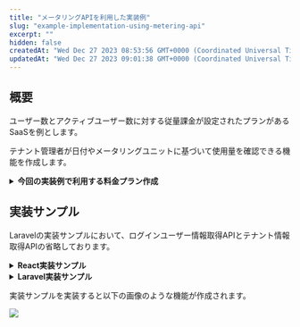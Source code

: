 ```yaml
---
title: "メータリングAPIを利用した実装例"
slug: "example-implementation-using-metering-api"
excerpt: ""
hidden: false
createdAt: "Wed Dec 27 2023 08:53:56 GMT+0000 (Coordinated Universal Time)"
updatedAt: "Wed Dec 27 2023 09:01:38 GMT+0000 (Coordinated Universal Time)"
---
```


## 概要

ユーザー数とアクティブユーザー数に対する従量課金が設定されたプランがあるSaaSを例とします。

テナント管理者が日付やメータリングユニットに基づいて使用量を確認できる機能を作成します。

<details>
<summary><b>今回の実装例で利用する料金プラン作成</b></summary>

## 料金プランの作成

### メーター単位作成

ユーザー数とアクティブユーザー数のメーター単位を作成します。

1. 開発コンソールから料金プラン -> メーター単位設定 に進みます
2. 右上の「メーター単位の作成」をクリックします
3. ユーザー数とアクティブユーザー数のメーター単位を作成します

    ![](/ja/img/part-6/implementation-guide/example-implementation-using-metering-api/image-09.png)

    ![](/ja/img/part-6/implementation-guide/example-implementation-using-metering-api/image-10.png)

### 計測単位作成

ユーザー数とアクティブユーザー数の計測単位を作成します。

今回は使用量ユニットで作成しますが、実際に運用する際は下記のリンクを参考に段階ユニットや段階使用量ユニットでの作成も検討してください。

[段階ユニット、段階的使用量ユニットの料金計算の違いについて](/docs/part-4/pricing-and-billing/tiered-unit)

1. 開発コンソールから料金プラン -> 計測単位設定 に進みます
2. 計測単位設定画面右上にある「固定ユニット計測単位の作成」の右側にある「▼」をクリックし、「使用量ユニット計測単位の作成」を選択後、「使用量ユニット計測単位の作成」ボタンをクリックしてください

   ![](/ja/img/part-6/implementation-guide/example-implementation-using-metering-api/image-03.png)
3. ユーザー数とアクティブユーザー数の計測単位を設定します

   ![](/ja/img/part-6/implementation-guide/example-implementation-using-metering-api/image-04.png)

   ![](/ja/img/part-6/implementation-guide/example-implementation-using-metering-api/image-05.png)

### 機能メニュー作成

作成した計測単位を設定する機能メニューを作成します。

1. 開発コンソールから料金プラン -> 機能メニュー設定 に進みます
2. 右上の「機能メニューの作成」をクリックします
3. 計測単位にユーザー数とアクティブユーザー数を設定した機能メニューを作成します

   ![](/ja/img/part-6/implementation-guide/example-implementation-using-metering-api/image-06.png)

### 料金プラン作成

作成した機能メニューを設定した料金プランを作成します。

1. 開発コンソールから料金プラン ->料金プラン設定 に進みます
2. 右上の「料金プランの作成」をクリックします
3. 機能メニューに作成した機能メニューを設定した料金プランを作成します

   ![](/ja/img/part-6/implementation-guide/example-implementation-using-metering-api/image-07.png)

## 料金プランの適用

SaaSus運用コンソールから料金プランを適用します。

1. SaaSus運用コンソールの料金プラン設定をクリックします
2. 料金プランを適用したいテナントの行にある「プラン設定」ボタンをクリックします
3. 作成した料金プランを設定、反映日をすぐ反映にして保存します

   ![](/ja/img/part-6/implementation-guide/example-implementation-using-metering-api/image-08.png)

以上で、5分後に料金プランが適用されます

</details>

## 実装サンプル

Laravelの実装サンプルにおいて、ログインユーザー情報取得APIとテナント情報取得APIの省略しております。

<details>
<summary><b>React実装サンプル</b></summary>

<Tabs>
<TabItem value="typescript" label="App.tsx">

```typescript
import { BrowserRouter, Route, Routes } from "react-router-dom";

import Auth from "./components/route/Auth.tsx";
import Tenant from "./components/route/Tenant.tsx";
import Callback from "./pages/Callback";
import UsageCheck from "./pages/UsageCheck.tsx";

function App() {
    return (
        <BrowserRouter>
            <Routes>
                <Route path="/callback" element={<Callback />} />
                <Route path="/" element={<Auth />}>
                    <Route path="/tenants/:tenantId" element={<Tenant />}>
                        <Route path="usage-check" element={<UsageCheck />} />
                    </Route>
                </Route>
            </Routes>
        </BrowserRouter>
    );
}

export default App;
```

</TabItem>
</Tabs>

<Tabs>
<TabItem value="typescript" label="Auth.tsx">

```typescript
import axios from "axios";
import React, {useEffect, useState} from "react";
import {Outlet} from "react-router-dom";

const LOGIN_URL = import.meta.env.VITE_LOGIN_URL;
const API_ENDPOINT = import.meta.env.VITE_API_URL;

const Auth: React.FC = () => {
    const [authUser, setAuthUser] = useState<User>()
    const [authUserFetching, setAuthUserFetching] = useState(true);
    // ログインユーザの情報を取得
    const getUserInfo = async () => {
        try {
            const jwtToken = window.localStorage.getItem("SaaSusIdToken");
            const res = await axios.get<User>(`${API_ENDPOINT}/api/userinfo`, {
                headers: {
                    "X-Requested-With": "XMLHttpRequest",
                    Authorization: `Bearer ${jwtToken}`,
                },
                withCredentials: true,
            });
            // ログインユーザの情報が取得できない（ログインが確認できない）場合、ログイン画面に遷移
            if (!res) {
                window.location.href = LOGIN_URL;
            } else {
                setAuthUser(res.data)
                setAuthUserFetching(false);
            }
        } catch {
            window.location.href = LOGIN_URL;
        }
    };

    useEffect(() => {
        (async () => {
            await getUserInfo();
        })()
    }, []);

    // Outlet Contextとしてログイン済みユーザー情報及びユーザー情報更新関数を渡す
    return authUserFetching ? <></> :<Outlet context={{ authUser, getUserInfo }} />;
};

export default Auth;
```

</TabItem>
</Tabs>

<Tabs>
<TabItem value="typescript" label="UsageCheck.tsx">

```typescript
import React, {useEffect, useState} from 'react';
import axios, {isAxiosError} from "axios";
import {useOutletContext} from "react-router-dom";
import { DateTime } from 'luxon';
import styled from "styled-components";
import {SubmitHandler, useForm, useWatch} from "react-hook-form";

interface UsageCount {
    count: number;
    date: string | undefined;
    month: string | undefined;
    timestamp: number | undefined;
    meteringUnitName: 'user_count' | 'active_user_count'; // 料金プランの作成で定義した対象メーター名
}

interface MonthSearchFormSchema {
    type: 'month';
    month: string;
    date: null | undefined;
    meteringUnitName: null | undefined;
}

interface MonthMeteringUnitNameSearchFormSchema {
    type: 'month';
    month: string;
    meteringUnitName: string;
    date: null | undefined;
}

interface DateSearchFormSchema {
    type: 'date';
    date: string;
    month: null | undefined;
    meteringUnitName: null | undefined;
}

interface DateMeteringUnitNameSearchFormSchema {
    type: 'date';
    date: string;
    meteringUnitName: string;
    month: null | undefined;
}

type SearchFormSchema = MonthMeteringUnitNameSearchFormSchema|MonthSearchFormSchema|DateMeteringUnitNameSearchFormSchema|DateSearchFormSchema;

const METERING_UNIT_NAME_DICT_ARRAY = [
    {
        key: 'user_count', // 料金プランの作成で定義したユーザー数の対象メーター名
        displayName: 'ユーザー数',
    },
    {
        key: 'active_user_count', // 料金プランの作成で定義したアクティブユーザー数の対象メーター名
        displayName: 'アクティブユーザー数',
    },
]

const LOGIN_URL = import.meta.env.VITE_LOGIN_URL;
const API_ENDPOINT = import.meta.env.VITE_API_URL ?? "";

const UsageCheck: React.FC = () => {
    const { tenant } = useOutletContext<UserRouterContext & TenantRouterContext>()
    const [meteringUnitCountList, setMeteringUnitCountList] = useState<Array<UsageCount>>([])
    const [targetMonthOrDate, setTargetMonthOrDate] = useState('')
    const jwtToken = window.localStorage.getItem("SaaSusIdToken");
    const { register, control, handleSubmit, formState: { isDirty, isValid }, getValues } = useForm<SearchFormSchema>();
    const searchType = useWatch({ control, name: 'type' });

    /**
     * 指定した日付のメータリングユニットカウントを取得
     * @param date
     * @param meteringUnitName
     */
    const fetchUsageCountOfSpecifiedDate = async (date: string, meteringUnitName: string) => {
        try {
            const res = await axios.get<UsageCount>(`${API_ENDPOINT}/api/tenants/${tenant.id}/metering/${meteringUnitName}/date/${date}/count`, {
                headers: {
                    "X-Requested-With": "XMLHttpRequest",
                    "Content-Type": "application/json",
                    Authorization: `Bearer ${jwtToken}`,
                },
            })
            setMeteringUnitCountList([res.data]);
        } catch (e) {
            if (isAxiosError<{type: string, message: string}>(e) && e.response && e.response.data.type === 'token_validation_error_expired') {
                window.location.href = LOGIN_URL;
            }
        }
    }

    /**
     * 指定月の全メータリングユニットカウントを取得
     * @param month
     */
    const fetchAllUsageCountOfSpecifiedMonth = async (month: string) => {
        try {
            const res = await axios.get<Array<UsageCount>>(`${API_ENDPOINT}/api/tenants/${tenant.id}/metering/month/${month}/count`, {
                headers: {
                    "X-Requested-With": "XMLHttpRequest",
                    "Content-Type": "application/json",
                    Authorization: `Bearer ${jwtToken}`,
                },
            })
            setMeteringUnitCountList(res.data);
        } catch (e) {
            if (isAxiosError<{type: string, message: string}>(e) && e.response && e.response.data.type === 'token_validation_error_expired') {
                window.location.href = LOGIN_URL;
            }
        }
    }

    /**
     * 指定日の全メータリングユニットカウントを取得
     * @param date
     */
    const fetchAllUsageCountOfSpecifiedDate = async (date: string) => {
        try {
            const res = await axios.get<Array<UsageCount>>(`${API_ENDPOINT}/api/tenants/${tenant.id}/metering/date/${date}/count`, {
                headers: {
                    "X-Requested-With": "XMLHttpRequest",
                    "Content-Type": "application/json",
                    Authorization: `Bearer ${jwtToken}`,
                },
            })
            setMeteringUnitCountList(res.data);
        } catch (e) {
            if (isAxiosError<{type: string, message: string}>(e) && e.response && e.response.data.type === 'token_validation_error_expired') {
                window.location.href = LOGIN_URL;
            }
        }
    }

    /**
     * 指定月のメータリングユニットカウントを取得
     * @param month
     * @param meteringUnitName
     */
    const fetchUsageCountOfSpecifiedMonth = async (month: string, meteringUnitName: string) => {
        try {
            const res = await axios.get<UsageCount>(`${API_ENDPOINT}/api/tenants/${tenant.id}/metering/${meteringUnitName}/month/${month}/count`, {
                headers: {
                    "X-Requested-With": "XMLHttpRequest",
                    "Content-Type": "application/json",
                    Authorization: `Bearer ${jwtToken}`,
                },
            })
            setMeteringUnitCountList([res.data]);
        } catch (e) {
            if (isAxiosError<{type: string, message: string}>(e) && e.response && e.response.data.type === 'token_validation_error_expired') {
                window.location.href = LOGIN_URL;
            }
        }
    }

    useEffect(() => {
        const month = DateTime.now().toFormat('yyyy-MM');
        setTargetMonthOrDate(month);
        fetchAllUsageCountOfSpecifiedMonth(month);
    }, []);



    const onSearchSubmit: SubmitHandler<SearchFormSchema> = async (data) => {
        if (data.type === 'month') {
            if (!data.meteringUnitName) {
                await fetchAllUsageCountOfSpecifiedMonth(data.month);
            } else {
                await fetchUsageCountOfSpecifiedMonth(data.month, data.meteringUnitName);
            }
            setTargetMonthOrDate(data.month);
        } else {
            if (!data.meteringUnitName) {
                await fetchAllUsageCountOfSpecifiedDate(data.date);
            } else {
                await fetchUsageCountOfSpecifiedDate(data.date, data.meteringUnitName);
            }
            setTargetMonthOrDate(data.date);
        }
    }

    return (
        <div>
            <h2>使用量確認</h2>
            <form onSubmit={handleSubmit(onSearchSubmit)}>
                <label>検索対象指定方法</label>
                <select {...register('type', {required: '選択してください。'})}>
                    <option></option>
                    <option value="month">年月</option>
                    <option value="date">年月日</option>
                </select>
                {searchType && (
                    <>
                        <label>{searchType === 'month' ? '対象年月' : '対象年月日'}</label>
                        <input {...register(searchType, { required: '必須です' })} />
                        <label>計測対象メータ名</label>
                        <select {...register('meteringUnitName')}>
                            <option></option>
                            {METERING_UNIT_NAME_DICT_ARRAY.map(({ key, displayName }) => (
                                <option key={key} value={key}>{displayName}</option>
                            ))}
                        </select>
                    </>
                )}
                <button type="submit" disabled={!isDirty || !isValid}>検索</button>
            </form>

            <h3>検索対象日：{targetMonthOrDate}</h3>
            {METERING_UNIT_NAME_DICT_ARRAY.map(({key, displayName}) => {
                const formMeteringUnitName = getValues('meteringUnitName')
                return (!formMeteringUnitName || formMeteringUnitName && formMeteringUnitName === key) && (
                    <UsageCountWrapper key={key}>
                        <p>{displayName}：{meteringUnitCountList.find(({meteringUnitName}) => key === meteringUnitName)?.count ?? 0}件</p>
                    </UsageCountWrapper>
                );
            })}
        </div>
    )
}

const UsageCountWrapper = styled.div`
    border-bottom: 1px solid #333;
`

export default UsageCheck;
```

</TabItem>
</Tabs>

</details>

<details>
<summary><b>Laravel実装サンプル</b></summary>

<Tabs>
<TabItem value="php" label="routes/api.php">

```php
Route::middleware(\AntiPatternInc\Saasus\Laravel\Middleware\Auth::class)->group(function () {
    Route::get('/userinfo', 'App\Http\Controllers\UserinfoController@index')->name('userinfo.index');
    
    Route::get('/tenant/{tenantId}', 'App\Http\Controllers\TenantController@show')->name('tenant.index');

    Route::get('/tenants/{tenantId}/metering/{meteringUnitName}/date/{date}/count', 'App\Http\Controllers\MeteringController@getCountOfSpecifiedDate')->name('metering.get-count-of-specified-date');
    Route::get('/tenants/{tenantId}/metering/{meteringUnitName}/month/{month}/count', 'App\Http\Controllers\MeteringController@getCountOfSpecifiedMonth')->name('metering.get-count-of-specified-month');
    Route::get('/tenants/{tenantId}/metering/date/{date}/count', 'App\Http\Controllers\MeteringController@getAllMeteringCountOfSpecifiedDate')->name('metering.get-all-unit-count-of-specified-date');
    Route::get('/tenants/{tenantId}/metering/month/{month}/count', 'App\Http\Controllers\MeteringController@getAllMeteringCountOfSpecifiedMonth')->name('metering.get-all-unit-count-of-specified-month');  
}
```

</TabItem>
</Tabs>

<Tabs>
<TabItem value="typescript" label="MeteringController.php">

```php
<?php

namespace App\Http\Controllers;

use AntiPatternInc\Saasus\Sdk\Pricing\Model\MeteringUnitMonthCount;

class MeteringController extends Controller
{
    /**
     * 指定した日付のユニットカウントを取得
     *
     * @param string $tenantId
     * @param string $meteringUnitName
     * @param string $date
     * @return array
     */
    public function getCountOfSpecifiedDate(string $tenantId, string $meteringUnitName, string $date)
    {
        $client = new \AntiPatternInc\Saasus\Api\Client();
        $pricingApi = $client->getPricingClient();
        $unitCount = $pricingApi->getMeteringUnitDateCountByTenantIdAndUnitNameAndDate(
            $tenantId,
            $meteringUnitName,
            $date
        );

        return [
            'count' => $unitCount->getCount(),
            'date' => $unitCount->getDate(),
            'meteringUnitName' => $unitCount->getMeteringUnitName(),
        ];
    }

    /**
     * 指定月のユニットカウント取得
     *
     * @param string $tenantId
     * @param string $meteringUnitName
     * @param string $month
     * @return array
     */
    public function getCountOfSpecifiedMonth(string $tenantId, string $meteringUnitName, string $month)
    {
        $client = new \AntiPatternInc\Saasus\Api\Client();
        $pricingApi = $client->getPricingClient();
        $unitCount = $pricingApi->getMeteringUnitMonthCountByTenantIdAndUnitNameAndMonth(
            $tenantId, $meteringUnitName, $month
        );

        return [
            'count' => $unitCount->getCount(),
            'month' => $unitCount->getMonth(),
            'meteringUnitName' => $unitCount->getMeteringUnitName(),
        ];
    }

    /**
     * 指定日の全ユニットカウントを取得
     *
     * @param string $tenantId
     * @param string $date
     * @return \AntiPatternInc\Saasus\Sdk\Pricing\Model\MeteringUnitDateCount[]
     */
    public function getAllMeteringCountOfSpecifiedDate(string $tenantId, string $date)
    {
        $client = new \AntiPatternInc\Saasus\Api\Client();
        $pricingApi = $client->getPricingClient();
        $allMeteringCount = $pricingApi->getMeteringUnitDateCountsByTenantIdAndDate(
            $tenantId, $date
        );

        return array_map(function ($unitCount) {
            return [
                'count' => $unitCount->getCount(),
                'date' => $unitCount->getDate(),
                'meteringUnitName' => $unitCount->getMeteringUnitName(),
            ];
        }, $allMeteringCount->getCounts());
    }

    /**
     * 指定月の全ユニットカウントを取得
     *
     * @param string $tenantId
     * @param string $month
     * @return MeteringUnitMonthCount[]
     */
    public function getAllMeteringCountOfSpecifiedMonth(string $tenantId, string $month)
    {
        $client = new \AntiPatternInc\Saasus\Api\Client();
        $pricingApi = $client->getPricingClient();
        $allMeteringCount = $pricingApi->getMeteringUnitMonthCountsByTenantIdAndMonth(
            $tenantId, $month
        );

        return array_map(function ($unitCount) {
            return [
                'count' => $unitCount->getCount(),
                'month' => $unitCount->getMonth(),
                'meteringUnitName' => $unitCount->getMeteringUnitName(),
            ];
        }, $allMeteringCount->getCounts());
    }
}
```

</TabItem>
</Tabs>

</details>

実装サンプルを実装すると以下の画像のような機能が作成されます。

![](/ja/img/part-6/implementation-guide/example-implementation-using-metering-api/metering_system_example.gif)
